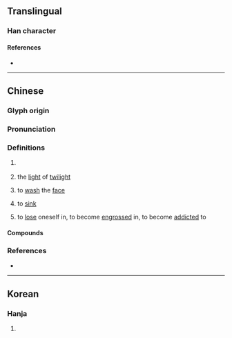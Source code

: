 {{character info/new}}
==Translingual==

===Han character===
{{Han char|rn=85|rad=水|as=05|sn=8|four=35190|canj=EJD|ids=⿰氵未}}

====References====
* {{Han ref|kx=0612.140|dkj=17236|dj=1006.020|hdz=31578.010|uh=6CAC|ud=27820|bh=AA7A|bd=43642}}

----

==Chinese==
{{zh-forms}}

===Glyph origin===
{{Han etym}}

===Pronunciation===
{{zh-pron
|m=mèi,huì
|c=mui6
|md=mê
|mn=bī
|mc=y
|oc=y
|cat=n,pn,v
}}
{{zh-attn-split}}

===Definitions===
{{zh-hanzi}}

# {{zh-obsolete}} {{zh-used in|沬邑||沬鄉}}
# {{zh-obsolete}} the [[light]] of [[twilight]]
# {{zh-obsolete}} to [[wash]] the [[face]]
# {{lb|zh|Min Nan|Min Dong}} to [[sink]]
# {{lb|zh|Min Nan|Min Dong}} to [[lose]] oneself in, to become [[engrossed]] in, to become [[addicted]] to

====Compounds====
{{zh-der|沬血|洿沬|沬水|沬頭溜}}

===References===
* {{R:twedu|B02050}}

----

==Korean==

===Hanja===
{{ko-hanja|hangeul=매|eumhun=|rv=mae|mr=mae|y=may}}

# {{defn|lang=ko|sort=水05}}
